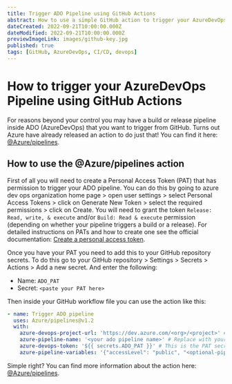 ```yaml
---
title: Trigger ADO Pipeline using GitHub Actions
abstract: How to use a simple GitHub action to trigger your AzureDevOps pipeline
dateCreated: 2022-09-21T10:00:00.000Z
dateModified: 2022-09-21T10:00:00.000Z
previewImageLink: images/github-key.jpg
published: true
tags: [GitHub, AzureDevOps, CI/CD, devops]
---
```


# How to trigger your AzureDevOps Pipeline using GitHub Actions

For reasons beyond your control you may have a build or release pipeline inside ADO (AzureDevOps) that you want to trigger from GitHub.
Turns out Azure have already released an action to do just that! You can find it here: [@Azure/pipelines](https://github.com/Azure/pipelines).

## How to use the @Azure/pipelines action

First of all you will need to create a Personal Access Token (PAT) that has permission to trigger your ADO pipeline.
You can do this by going to azure dev ops organization home page > open user settings > select Personal Access Tokens > click on Generate New Token > select the required permissions > click on Create.
You will need to grant the token `Release: Read, write, & execute` and/or `Build: Read & execute` permission (depending on whether your pipeline triggers a build or a release).
For detailed instructions on PATs and how to create one see the official documentation: [Create a personal access token](https://learn.microsoft.com/en-us/azure/devops/organizations/accounts/use-personal-access-tokens-to-authenticate?view=azure-devops&tabs=Windows#create-a-pat).

Once you have your PAT you need to add this to your GitHub repository secrets. To do this go to your GitHub repository > Settings > Secrets > Actions > Add a new secret. And enter the following:
- Name: `ADO_PAT`
- Secret: `<paste your PAT here>`

Then inside your GitHub workflow file you can use the action like this:

```yml
- name: Trigger ADO pipeline
  uses: Azure/pipelines@v1.2
  with:
    azure-devops-project-url: 'https://dev.azure.com/<org>/<project>' # Replace with your ADO project URL
    azure-pipeline-name: '<your ado pipeline name>' # Replace with your pipeline name
    azure-devops-token: '${{ secrets.ADO_PAT }}' # This is the PAT secret you created above
    azure-pipeline-variables: '{"accessLevel": "public", "<optional-pipeline-variable>": "<variable-value>"}' # These are optional
```

Simple right? You can find more information about the action here: [@Azure/pipelines](https://github.com/Azure/pipelines).
